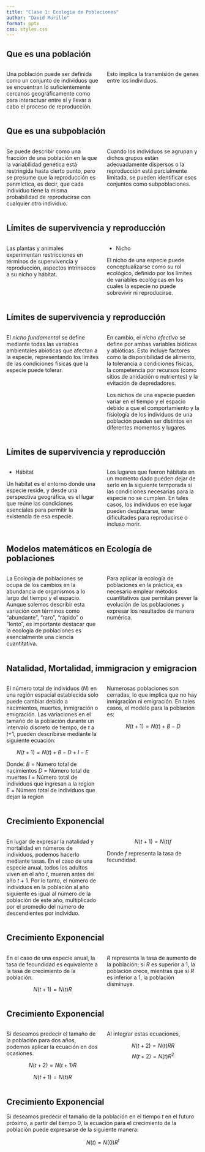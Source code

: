 ```yaml
---
title: "Clase 1: Ecologia de Poblaciones"
author: "David Murillo"
format: pptx
css: styles.css
---
```


## Que es una población

:::: {.columns}

::: {.column width="50%" .fragment}
Una población puede ser definida como un conjunto de individuos que se encuentran lo suficientemente cercanos geográficamente como para interactuar entre sí y llevar a cabo el proceso de reproducción.
:::

::: {.column width="50%" .fragment}
Esto implica la transmisión de genes entre los individuos.
:::

::::





## Que es una subpoblación

:::: {.columns}

::: {.column width="50%" .fragment}
Se puede describir como una fracción de una población en la que la variabilidad genética está restringida hasta cierto punto, pero se presume que la reproducción es panmíctica, es decir, que cada individuo tiene la misma probabilidad de reproducirse con cualquier otro individuo.
:::

::: {.column width="50%" .fragment}
Cuando los individuos se agrupan y dichos grupos están adecuadamente dispersos o la reproducción está parcialmente limitada, se pueden identificar esos conjuntos como subpoblaciones.
:::

::::




## Límites de supervivencia y reproducción

:::: {.columns}

::: {.column width="50%" .fragment}
Las plantas y animales experimentan restricciones en términos de supervivencia y reproducción, aspectos intrínsecos a su nicho y hábitat.
:::

::: {.column width="50%" .fragment}

-   Nicho

El nicho de una especie puede conceptualizarse como su rol ecológico, definido por los límites de variables ecológicas en los cuales la especie no puede sobrevivir ni reproducirse.
:::

::::

## Límites de supervivencia y reproducción

:::: {.columns}

::: {.column width="50%" .fragment}

El *nicho fundamental* se define mediante todas las variables ambientales abióticas que afectan a la especie, representando los límites de las condiciones físicas que la especie puede tolerar.

:::

::: {.column width="50%" .fragment}
En cambio, el *nicho efectivo* se define por ambas variables bióticas y abióticas. Esto incluye factores como la disponibilidad de alimento, la tolerancia a condiciones físicas, la competencia por recursos (como sitios de anidación o nutrientes) y la evitación de depredadores.

Los nichos de una especie pueden variar en el tiempo y el espacio debido a que el comportamiento y la fisiología de los individuos de una población pueden ser distintos en diferentes momentos y lugares.

:::

::::

## Límites de supervivencia y reproducción

:::: {.columns}

::: {.column width="50%" .fragment}

-   Hábitat

Un hábitat es el entorno donde una especie reside, y desde una perspectiva geográfica, es el lugar que reúne las condiciones esenciales para permitir la existencia de esa especie.
:::
::: {.column width="50%" .fragment}
Los lugares que fueron hábitats en un momento dado pueden dejar de serlo en la siguiente temporada si las condiciones necesarias para la especie no se cumplen. En tales casos, los individuos en ese lugar pueden desplazarse, tener dificultades para reproducirse o incluso morir.

:::
::::

## Modelos matemáticos en Ecología de poblaciones

:::: {.columns}

::: {.column width="50%" .fragment}


La Ecología de poblaciones se ocupa de los cambios en la abundancia de organismos a lo largo del tiempo y el espacio. Aunque solemos describir esta variación con términos como "abundante", "raro", "rápido" o "lento", es importante destacar que la ecología de poblaciones es esencialmente una ciencia cuantitativa.
:::

::: {.column width="50%" .fragment}


Para aplicar la ecología de poblaciones en la práctica, es necesario emplear métodos cuantitativos que permitan prever la evolución de las poblaciones y expresar los resultados de manera numérica.
:::
::::

## Natalidad, Mortalidad, immigracion y emigracion

:::: {.columns}

::: {.column width="50%" .fragment}


El número total de individuos (*N*) en una región espacial establecida solo puede cambiar debido a nacimientos, muertes, inmigración o emigración. Las variaciones en el tamaño de la población durante un intervalo discreto de tiempo, de *t* a *t*+1, pueden describirse mediante la siguiente ecuación:

$$N(t+1) = N(t) + B - D + I - E$$ 

Donde: *B* = Número total de nacimientos *D* = Número total de muertes *I* = Número total de individuos que ingresan a la region *E* = Número total de individuos que dejan la region

:::

::: {.column width="50%" .fragment}

Numerosas poblaciones son cerradas, lo que implica que no hay inmigración ni emigración. En tales casos, el modelo para la población es:

$$N(t+1) = N(t) + B - D$$ 

:::
::::

## Crecimiento Exponencial

:::: {.columns}

::: {.column width="50%" .fragment}


En lugar de expresar la natalidad y mortalidad en números de individuos, podemos hacerlo mediante tasas. En el caso de una especie anual, todos los adultos viven en el año *t*, mueren antes del año *t* + 1. Por lo tanto, el número de individuos en la población al año siguiente es igual al número de la población de este año, multiplicado por el promedio del número de descendientes por individuo.
:::

::: {.column width="50%" .fragment}

$$N(t+1) = N(t)f$$

Donde *f* representa la tasa de fecundidad.

:::
::::

## Crecimiento Exponencial

:::: {.columns}

::: {.column width="50%" .fragment}

En el caso de una especie anual, la tasa de fecundidad es equivalente a la tasa de crecimiento de la población.

$$N(t+1) = N(t)R$$ 

:::

::: {.column width="50%" .fragment}

*R* representa la tasa de aumento de la población; si *R* es superior a 1, la población crece, mientras que si *R* es inferior a 1, la población disminuye.

:::
::::

## Crecimiento Exponencial

:::: {.columns}

::: {.column width="50%" .fragment}

Si deseamos predecir el tamaño de la población para dos años, podemos aplicar la ecuación en dos ocasiones.

$$N(t+2) = N(t+1)R$$

$$N(t+1) = N(t)R$$ 
:::

::: {.column width="50%" .fragment}
Al integrar estas ecuaciones,

$$N(t+2) = N(t)RR$$ 
$$N(t+2) = N(t)R^2$$
:::
::::

## Crecimiento Exponencial

Si deseamos predecir el tamaño de la población en el tiempo *t* en el futuro próximo, a partir del tiempo 0, la ecuación para el crecimiento de la población puede expresarse de la siguiente manera:

$$N(t) = N(0)R^t$$
